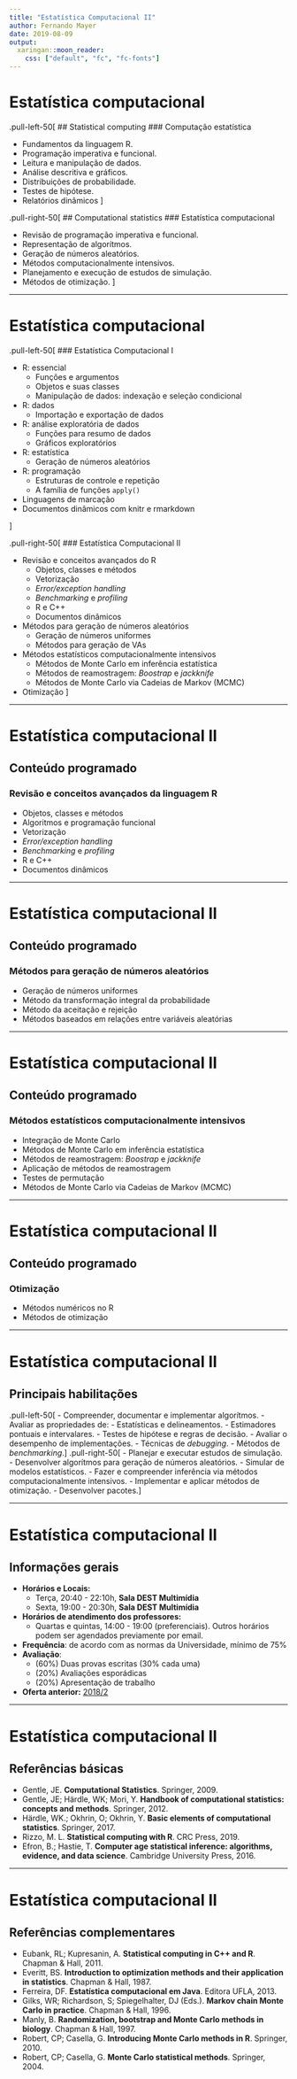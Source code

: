 ```yaml
---
title: "Estatística Computacional II"
author: Fernando Mayer
date: 2019-08-09
output:
  xaringan::moon_reader:
    css: ["default", "fc", "fc-fonts"]
---
```


# Estatística computacional

.pull-left-50[
## Statistical computing
### Computação estatística

- Fundamentos da linguagem R.
- Programação imperativa e funcional.
- Leitura e manipulação de dados.
- Análise descritiva e gráficos.
- Distribuições de probabilidade.
- Testes de hipótese.
- Relatórios dinâmicos
]

.pull-right-50[
## Computational statistics
### Estatística computacional

- Revisão de programação imperativa e funcional.
- Representação de algorítmos.
- Geração de números aleatórios.
- Métodos computacionalmente intensivos.
- Planejamento e execução de estudos de simulação.
- Métodos de otimização.
]

---

# Estatística computacional

.pull-left-50[
### Estatística Computacional I

- R: essencial
    - Funções e argumentos
    - Objetos e suas classes
    - Manipulação de dados: indexação e seleção condicional
- R: dados
    - Importação e exportação de dados
- R: análise exploratória de dados
    - Funções para resumo de dados
    - Gráficos exploratórios
- R: estatística
    - Geração de números aleatórios
- R: programação
    - Estruturas de controle e repetição
    - A família de funções `apply()`
- Linguagens de marcação
- Documentos dinâmicos com knitr e rmarkdown

]

.pull-right-50[
### Estatística Computacional II

- Revisão e conceitos avançados do R
   - Objetos, classes e métodos
   - Vetorização
   - *Error/exception handling*
   - *Benchmarking* e *profiling*
   - R e C++
   - Documentos dinâmicos
- Métodos para geração de números aleatórios
   - Geração de números uniformes
   - Métodos para geração de VAs
- Métodos estatísticos computacionalmente intensivos
   - Métodos de Monte Carlo em inferência estatística
   - Métodos de reamostragem: *Boostrap* e *jackknife*
   - Métodos de Monte Carlo via Cadeias de Markov (MCMC)
- Otimização
]

---

# Estatística computacional II

## Conteúdo programado

### Revisão e conceitos avançados da linguagem R

- Objetos, classes e métodos
- Algoritmos e programação funcional
- Vetorização
- *Error/exception handling*
- *Benchmarking* e *profiling*
- R e C++
- Documentos dinâmicos

---

# Estatística computacional II

## Conteúdo programado

### Métodos para geração de números aleatórios

- Geração de números uniformes
- Método da transformação integral da probabilidade
- Método da aceitação e rejeição
- Métodos baseados em relações entre variáveis aleatórias

---

# Estatística computacional II

## Conteúdo programado

### Métodos estatísticos computacionalmente intensivos

- Integração de Monte Carlo
- Métodos de Monte Carlo em inferência estatística
- Métodos de reamostragem: *Boostrap* e *jackknife*
- Aplicação de métodos de reamostragem
- Testes de permutação
- Métodos de Monte Carlo via Cadeias de Markov (MCMC)

---

# Estatística computacional II

## Conteúdo programado

### Otimização

- Métodos numéricos no R
- Métodos de otimização

---

# Estatística computacional II

## Principais habilitações

.pull-left-50[
- Compreender, documentar e implementar algorítmos.
- Avaliar as propriedades de:
  - Estatísticas e delineamentos.
  - Estimadores pontuais e intervalares.
  - Testes de hipótese e regras de decisão.
- Avaliar o desempenho de implementações.
  - Técnicas de *debugging*.
  - Métodos de *benchmarking*.
]
.pull-right-50[
- Planejar e executar estudos de simulação.
- Desenvolver algorítmos para geração de números aleatórios.
- Simular de modelos estatísticos.
- Fazer e compreender inferência via métodos computacionalmente
intensivos.
- Implementar e aplicar métodos de otimização.
- Desenvolver pacotes.
]

---

# Estatística computacional II

## Informações gerais

- **Horários e Locais:**
  - Terça, 20:40 - 22:10h, **Sala DEST Multimídia**
  - Sexta, 19:00 - 20:30h, **Sala DEST Multimídia**
- **Horários de atendimento dos professores:**
    - Quartas e quintas, 14:00 - 19:00 (preferenciais). Outros horários
      podem ser agendados previamente por email.
- **Frequência**: de acordo com as normas da Universidade, mínimo de 75%
- **Avaliação**:
  - (60%) Duas provas escritas (30% cada uma)
  - (20%) Avaliações esporádicas
  - (20%) Apresentação de trabalho
- **Oferta anterior:** [2018/2](http://leg.ufpr.br/~walmes/ensino/EC2/)

---

# Estatística computacional II

## Referências básicas

- Gentle, JE. **Computational Statistics**. Springer, 2009.
- Gentle, JE; Härdle, WK; Mori, Y. **Handbook of computational
statistics: concepts and methods**. Springer, 2012.
- Härdle, WK.; Okhrin, O; Okhrin, Y. **Basic elements of computational
  statistics**. Springer, 2017.
- Rizzo, M. L. **Statistical computing with R**. CRC Press, 2019.
- Efron, B.; Hastie, T. **Computer age statistical inference:
algorithms, evidence, and data science**. Cambridge University
Press, 2016.

---

# Estatística computacional II

## Referências complementares

- Eubank, RL; Kupresanin, A. **Statistical computing in C++ and R**.
Chapman & Hall, 2011.
- Everitt, BS. **Introduction to optimization methods and their
application in statistics**. Chapman & Hall, 1987.
- Ferreira, DF. **Estatística computacional em Java**. Editora
UFLA, 2013.
- Gilks, WR; Richardson, S; Spiegelhalter, DJ (Eds.). **Markov chain
  Monte Carlo in practice**. Chapman & Hall, 1996.
- Manly, B. **Randomization, bootstrap and Monte Carlo methods in
biology**. Chapman & Hall, 1997.
- Robert, CP; Casella, G. **Introducing Monte Carlo methods in R**.
Springer, 2010.
- Robert, CP; Casella, G. **Monte Carlo statistical methods**.
Springer, 2004.
